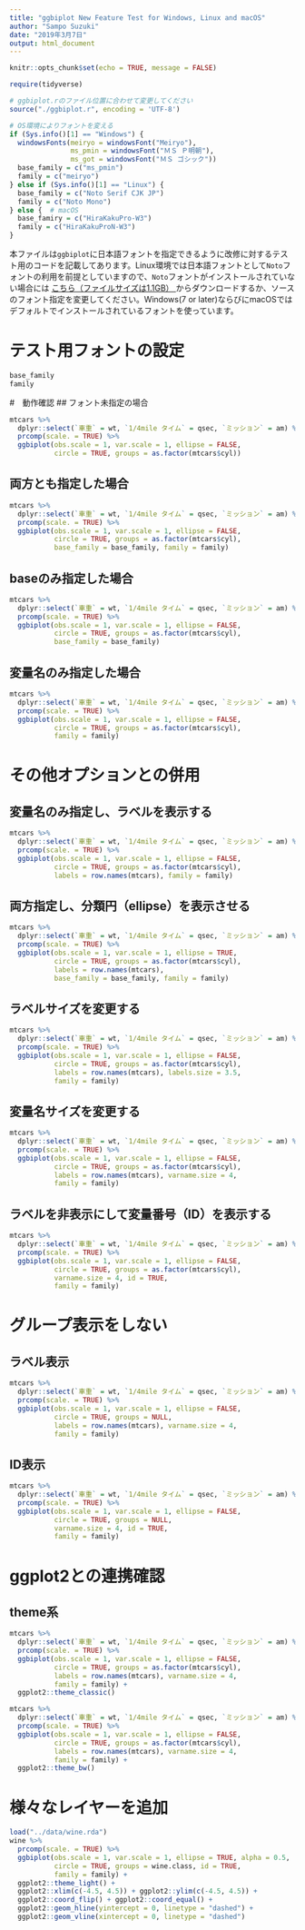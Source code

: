 ```yaml
---
title: "ggbiplot New Feature Test for Windows, Linux and macOS"
author: "Sampo Suzuki"
date: "2019年3月7日"
output: html_document
---
```


```r
knitr::opts_chunk$set(echo = TRUE, message = FALSE)

require(tidyverse)

# ggbiplot.rのファイル位置に合わせて変更してください
source("./ggbiplot.r", encoding = 'UTF-8')

# OS環境によりフォントを変える
if (Sys.info()[1] == "Windows") {
  windowsFonts(meiryo = windowsFont("Meiryo"),
               ms_pmin = windowsFont("ＭＳ Ｐ明朝"),
               ms_got = windowsFont("ＭＳ ゴシック"))
  base_family = c("ms_pmin")
  family = c("meiryo")
} else if (Sys.info()[1] == "Linux") {
  base_family = c("Noto Serif CJK JP")
  family = c("Noto Mono")
} else {  # macOS
  base_famiry = c("HiraKakuPro-W3")
  family = c("HiraKakuProN-W3")
}
```

本ファイルは`ggbiplot`に日本語フォントを指定できるように改修に対するテスト用のコードを記載してあります。Linux環境では日本語フォントとして`Noto`フォントの利用を前提としていますので、`Noto`フォントがインストールされていない場合には [こちら（ファイルサイズは1.1GB） <i class="fa fa-external-link"></i>](https://www.google.com/get/noto/help/install/){target="_blank" title="Google Note Fonts"} からダウンロードするか、ソースのフォント指定を変更してください。Windows(7 or later)ならびにmacOSではデフォルトでインストールされているフォントを使っています。


# テスト用フォントの設定
```r
base_family
family
```


#　動作確認
## フォント未指定の場合
```r
mtcars %>% 
  dplyr::select(`車重` = wt, `1/4mile タイム` = qsec, `ミッション` = am) %>%
  prcomp(scale. = TRUE) %>%
  ggbiplot(obs.scale = 1, var.scale = 1, ellipse = FALSE,
           circle = TRUE, groups = as.factor(mtcars$cyl))
```

## 両方とも指定した場合
```r
mtcars %>% 
  dplyr::select(`車重` = wt, `1/4mile タイム` = qsec, `ミッション` = am) %>%
  prcomp(scale. = TRUE) %>%
  ggbiplot(obs.scale = 1, var.scale = 1, ellipse = FALSE,
           circle = TRUE, groups = as.factor(mtcars$cyl),
           base_family = base_family, family = family)
```

## baseのみ指定した場合
```r
mtcars %>% 
  dplyr::select(`車重` = wt, `1/4mile タイム` = qsec, `ミッション` = am) %>%
  prcomp(scale. = TRUE) %>%
  ggbiplot(obs.scale = 1, var.scale = 1, ellipse = FALSE,
           circle = TRUE, groups = as.factor(mtcars$cyl),
           base_family = base_family)
```

## 変量名のみ指定した場合
```r
mtcars %>% 
  dplyr::select(`車重` = wt, `1/4mile タイム` = qsec, `ミッション` = am) %>%
  prcomp(scale. = TRUE) %>%
  ggbiplot(obs.scale = 1, var.scale = 1, ellipse = FALSE,
           circle = TRUE, groups = as.factor(mtcars$cyl),
           family = family)
```

# その他オプションとの併用
## 変量名のみ指定し、ラベルを表示する
```r
mtcars %>% 
  dplyr::select(`車重` = wt, `1/4mile タイム` = qsec, `ミッション` = am) %>%
  prcomp(scale. = TRUE) %>%
  ggbiplot(obs.scale = 1, var.scale = 1, ellipse = FALSE,
           circle = TRUE, groups = as.factor(mtcars$cyl),
           labels = row.names(mtcars), family = family)
```


## 両方指定し、分類円（ellipse）を表示させる
```r
mtcars %>% 
  dplyr::select(`車重` = wt, `1/4mile タイム` = qsec, `ミッション` = am) %>%
  prcomp(scale. = TRUE) %>%
  ggbiplot(obs.scale = 1, var.scale = 1, ellipse = TRUE,
           circle = TRUE, groups = as.factor(mtcars$cyl),
           labels = row.names(mtcars), 
           base_family = base_family, family = family)
```

## ラベルサイズを変更する
```r
mtcars %>% 
  dplyr::select(`車重` = wt, `1/4mile タイム` = qsec, `ミッション` = am) %>%
  prcomp(scale. = TRUE) %>%
  ggbiplot(obs.scale = 1, var.scale = 1, ellipse = FALSE,
           circle = TRUE, groups = as.factor(mtcars$cyl),
           labels = row.names(mtcars), labels.size = 3.5,
           family = family)
```

## 変量名サイズを変更する
```r
mtcars %>% 
  dplyr::select(`車重` = wt, `1/4mile タイム` = qsec, `ミッション` = am) %>%
  prcomp(scale. = TRUE) %>%
  ggbiplot(obs.scale = 1, var.scale = 1, ellipse = FALSE,
           circle = TRUE, groups = as.factor(mtcars$cyl),
           labels = row.names(mtcars), varname.size = 4,
           family = family)
```

## ラベルを非表示にして変量番号（ID）を表示する
```r
mtcars %>% 
  dplyr::select(`車重` = wt, `1/4mile タイム` = qsec, `ミッション` = am) %>%
  prcomp(scale. = TRUE) %>%
  ggbiplot(obs.scale = 1, var.scale = 1, ellipse = FALSE,
           circle = TRUE, groups = as.factor(mtcars$cyl),
           varname.size = 4, id = TRUE, 
           family = family)
```

# グループ表示をしない
## ラベル表示
```r
mtcars %>% 
  dplyr::select(`車重` = wt, `1/4mile タイム` = qsec, `ミッション` = am) %>%
  prcomp(scale. = TRUE) %>%
  ggbiplot(obs.scale = 1, var.scale = 1, ellipse = FALSE,
           circle = TRUE, groups = NULL,
           labels = row.names(mtcars), varname.size = 4,
           family = family)
```

## ID表示
```r
mtcars %>% 
  dplyr::select(`車重` = wt, `1/4mile タイム` = qsec, `ミッション` = am) %>%
  prcomp(scale. = TRUE) %>%
  ggbiplot(obs.scale = 1, var.scale = 1, ellipse = FALSE,
           circle = TRUE, groups = NULL,
           varname.size = 4, id = TRUE, 
           family = family)
```

# ggplot2との連携確認

## theme系
```r
mtcars %>% 
  dplyr::select(`車重` = wt, `1/4mile タイム` = qsec, `ミッション` = am) %>%
  prcomp(scale. = TRUE) %>%
  ggbiplot(obs.scale = 1, var.scale = 1, ellipse = FALSE,
           circle = TRUE, groups = as.factor(mtcars$cyl),
           labels = row.names(mtcars), varname.size = 4,
           family = family) + 
  ggplot2::theme_classic()
```

```r
mtcars %>% 
  dplyr::select(`車重` = wt, `1/4mile タイム` = qsec, `ミッション` = am) %>%
  prcomp(scale. = TRUE) %>%
  ggbiplot(obs.scale = 1, var.scale = 1, ellipse = FALSE,
           circle = TRUE, groups = as.factor(mtcars$cyl),
           labels = row.names(mtcars), varname.size = 4,
           family = family) + 
  ggplot2::theme_bw()
```

# 様々なレイヤーを追加
```r
load("../data/wine.rda")
wine %>% 
  prcomp(scale. = TRUE) %>% 
  ggbiplot(obs.scale = 1, var.scale = 1, ellipse = TRUE, alpha = 0.5,
           circle = TRUE, groups = wine.class, id = TRUE,
           family = family) +
  ggplot2::theme_light() + 
  ggplot2::xlim(c(-4.5, 4.5)) + ggplot2::ylim(c(-4.5, 4.5)) + 
  ggplot2::coord_flip() + ggplot2::coord_equal() +
  ggplot2::geom_hline(yintercept = 0, linetype = "dashed") + 
  ggplot2::geom_vline(xintercept = 0, linetype = "dashed")
```